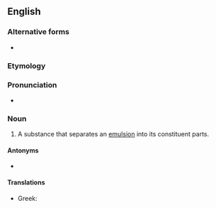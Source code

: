 ==English==

===Alternative forms===
* {{l|en|demulsifier}}

===Etymology===
{{prefix|en|de|emulsifier}}

===Pronunciation===
* {{a|UK}} {{IPA|[diːˌɛˈmʌɫsɪfaɪ(j)ə(ɹ)]|[diːˌɛˈmʊɫsɪfaɪ(j)ə]|lang=en}}

===Noun===
{{en-noun}}

# A substance that separates an [[emulsion]] into its constituent parts.

====Antonyms====
* {{l|en|emulsifier}}

====Translations====
{{trans-top|a substance that separates an emulsion into its constituent parts}}
* Greek: {{t|el|απογαλακτωματοποιητής|m}}
{{trans-mid}}
{{trans-bottom}}